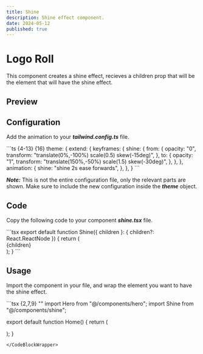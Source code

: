 ```yaml
---
title: Shine 
description: Shine effect component.
date: 2024-05-12    
published: true
---
```


# Logo Roll

This component creates a shine effect, recieves a children prop that will be the element that will have the shine effect.

## Preview

<ComponentPreview name="shine"/> 

## Configuration

Add the animation to your ***tailwind.config.ts*** file.

<CodeBlockWrapper size="full">
```ts {4-13} {16}
  theme: {
    extend: {
      keyframes: {
        shine: {
          from: {
            opacity: "0",
            transform: "translate(0%,-100%) scale(0.5) skew(-15deg)",
          },
          to: {
            opacity: "1",
            transform: "translate(150%,-50%) scale(1.5) skew(-30deg)",
          },
        },
      },
      animation: {
       shine: "shine 2s ease forwards",
      },
    },
  }
```
</CodeBlockWrapper>

***Note:*** This is not the entire configuration file, only the relevant parts are shown. Make sure to include the new configuration inside the ***theme*** object.

## Code

Copy the following code to your component ***shine.tsx*** file.

<CodeBlockWrapper size="full">
```tsx
export default function Shine({ children }: { children?: React.ReactNode }) {
  return (
    <div className="relative w-full h-full flex justify-center items-center overflow-hidden">
      {children}
      <div className="z-10 absolute w-6 h-[calc(50%)] md:h-[calc(70%)] top-[calc(-10%)] bg-white/30 blur-[40px] animate-shine"></div>
    </div>
  );
}
```
</CodeBlockWrapper>


## Usage

Import the component in your file, and wrap the element you want to have the shine effect.

<CodeBlockWrapper size="full">
```tsx {2,7,9} "<Hero />"
import Hero from "@/components/hero";
import Shine from "@/components/shine";

export default function Home() {
  return (
    <main>
        <Shine>
            <Hero />
        </Shine>
    </main>
  );
}
```
</CodeBlockWrapper>